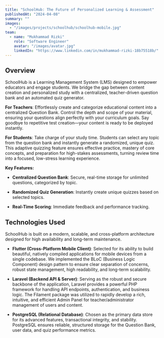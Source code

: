 ```yaml
---
title: "SchoolHub: The Future of Personalized Learning & Assessment"
publishedAt: "2024-04-08"
summary: ""
images:
  - "/images/projects/schoolhub/schoolhub-mobile.jpg"
team:
  - name: "Mukhammad Rizki"
    role: "Software Engineer"
    avatar: "/images/avatar.jpg"
    linkedIn: "https://www.linkedin.com/in/mukhammad-rizki-18b75518b/"
---
```


## Overview

SchoolHub is a Learning Management System (LMS) designed to empower educators and engage students. We bridge the gap between content creation and personalized study with a centralized, teacher-driven question bank and an automated quiz generator.

**For Teachers**: Effortlessly create and categorize educational content into a centralized Question Bank. Control the depth and scope of your material, ensuring your questions align perfectly with your curriculum goals. Say goodbye to repetitive test creation—your content is ready to be deployed instantly.

**For Students**: Take charge of your study time. Students can select any topic from the question bank and instantly generate a randomized, unique quiz. This adaptive quizzing feature ensures effective practice, mastery of core concepts, and preparation for high-stakes assessments, turning review time into a focused, low-stress learning experience.

**Key Features:**

- **Centralized Question Bank**: Secure, real-time storage for unlimited questions, categorized by topic.

- **Randomized Quiz Generation**: Instantly create unique quizzes based on selected topics.

- **Real-Time Scoring**: Immediate feedback and performance tracking.

## Technologies Used

SchoolHub is built on a modern, scalable, and cross-platform architecture designed for high availability and long-term maintenance.

- **Flutter (Cross-Platform Mobile Client)**: Selected for its ability to build beautiful, natively compiled applications for mobile devices from a single codebase. We implemented the BLoC (Business Logic Component) design pattern to ensure clear separation of concerns, robust state management, high readability, and long-term scalability.

- **Laravel (Backend API & Server)**: Serving as the robust and secure backbone of the application, Laravel provides a powerful PHP framework for handling API endpoints, authentication, and business logic. The Filament package was utilized to rapidly develop a rich, intuitive, and efficient Admin Panel for teacher/administrator management of users and content.

- **PostgreSQL (Relational Database)**: Chosen as the primary data store for its advanced features, transactional integrity, and stability. PostgreSQL ensures reliable, structured storage for the Question Bank, user data, and quiz performance metrics.
